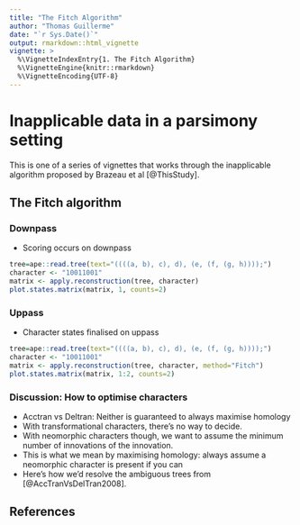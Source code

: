 ```yaml
---
title: "The Fitch Algorithm"
author: "Thomas Guillerme"
date: "`r Sys.Date()`"
output: rmarkdown::html_vignette
vignette: >
  %\VignetteIndexEntry{1. The Fitch Algorithm}
  %\VignetteEngine{knitr::rmarkdown}
  %\VignetteEncoding{UTF-8}
---
```


# Inapplicable data in a parsimony setting

This is one of a series of vignettes that works through the inapplicable algorithm proposed by Brazeau et al [@ThisStudy].


## The Fitch algorithm

### Downpass

- Scoring occurs on downpass

```r
tree=ape::read.tree(text="((((a, b), c), d), (e, (f, (g, h))));")
character <- "10011001"
matrix <- apply.reconstruction(tree, character)
plot.states.matrix(matrix, 1, counts=2)
```

### Uppass
- Character states finalised on uppass

```r
tree=ape::read.tree(text="((((a, b), c), d), (e, (f, (g, h))));")
character <- "10011001"
matrix <- apply.reconstruction(tree, character, method="Fitch")
plot.states.matrix(matrix, 1:2, counts=2)
```


### Discussion: How to optimise characters

- Acctran vs Deltran: Neither is guaranteed to always maximise homology
- With transformational characters, there's no way to decide.
- With neomorphic characters though, we want to assume the minimum number of innovations of the innovation.
- This is what we mean by maximising homology: always assume a neomorphic character is present if you can
- Here's how we'd resolve the ambiguous trees from [@AccTranVsDelTran2008].



## References
